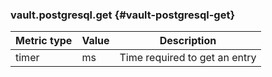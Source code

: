 ### vault.postgresql.get {#vault-postgresql-get}

Metric type | Value | Description
----------- | ----- | -----------
timer       | ms    | Time required to get an entry
